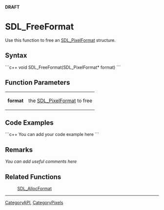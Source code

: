 <!-- pragma section-numbers off -->
<!-- pragma camelcase off -->
'''DRAFT'''

= SDL_FreeFormat =
Use this function to free an [[SDL_PixelFormat]] structure.


== Syntax ==
```c++
void SDL_FreeFormat(SDL_PixelFormat* format)
```

== Function Parameters ==
{|
|'''format'''
|the [[SDL_PixelFormat]] to free
|}

== Code Examples ==
```c++
You can add your code example here
```

== Remarks ==
''You can add useful comments here''

== Related Functions ==
:[[SDL_AllocFormat]]

----
[[CategoryAPI]], [[CategoryPixels]]
